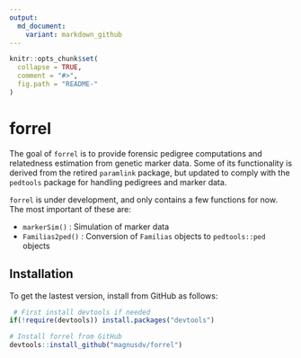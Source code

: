 ```yaml
---
output:
  md_document:
    variant: markdown_github
---
```


<!-- README.md is generated from README.Rmd. Please edit that file -->

```r
knitr::opts_chunk$set(
  collapse = TRUE,
  comment = "#>",
  fig.path = "README-"
)
```

# forrel

The goal of `forrel` is to provide forensic pedigree computations and relatedness estimation from genetic marker data. Some of its functionality is derived from the retired `paramlink` package, but updated to comply with the `pedtools` package for handling pedigrees and marker data.

`forrel` is under development, and only contains a few functions for now. The most important of these are:

* `markerSim()` : Simulation of marker data
* `Familias2ped()` : Conversion of `Familias` objects to `pedtools::ped` objects

## Installation

To get the lastest version, install from GitHub as follows:

```r
 # First install devtools if needed
if(!require(devtools)) install.packages("devtools")

# Install forrel from GitHub
devtools::install_github("magnusdv/forrel")
```
